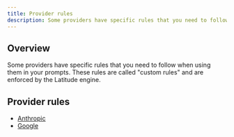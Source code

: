 ```yaml
---
title: Provider rules
description: Some providers have specific rules that you need to follow when using them in your prompts.
---
```


## Overview

Some providers have specific rules that you need to follow when using them in your prompts. These rules are called "custom rules" and are enforced by the Latitude engine.

## Provider rules
- [Anthropic](/guides/prompt-manager/provider-rules/anthropic)
- [Google](/guides/prompt-manager/provider-rules/google)
